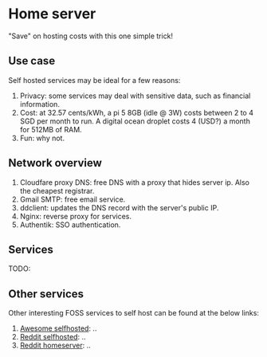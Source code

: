 # Home server

<GithubLink link="https://github.com/source-academy/java-slang" />

"Save" on hosting costs with this one simple trick!

## Use case

Self hosted services may be ideal for a few reasons:

1. Privacy: some services may deal with sensitive data, such as financial information.
2. Cost: at 32.57 cents/kWh, a pi 5 8GB (idle @ 3W) costs between 2 to 4 SGD per month to run. A digital ocean droplet costs 4 (USD?) a month for 512MB of RAM.
3. Fun: why not.

## Network overview

1. Cloudfare proxy DNS: free DNS with a proxy that hides server ip. Also the cheapest registrar.
2. Gmail SMTP: free email service.
3. ddclient: updates the DNS record with the server's public IP.
4. Nginx: reverse proxy for services.
5. Authentik: SSO authentication.

## Services

TODO:

## Other services

Other interesting FOSS services to self host can be found at the below links:

1. [Awesome selfhosted](): ..
2. [Reddit selfhosted](): ..
3. [Reddit homeserver](): ..
